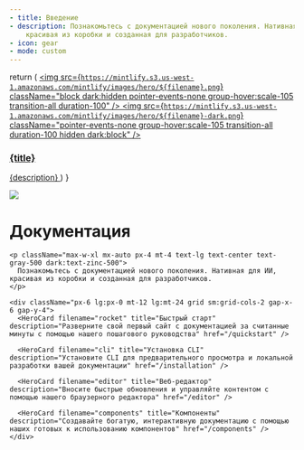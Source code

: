 ```yaml
---
- title: Введение
- description: Познакомьтесь с документацией нового поколения. Нативная для ИИ,
    красивая из коробки и созданная для разработчиков.
- icon: gear
- mode: custom
---
```


  return (
    <a className="group cursor-pointer pb-8" href={href}>
      <img src={`https://mintlify.s3.us-west-1.amazonaws.com/mintlify/images/hero/${filename}.png`} className="block dark:hidden pointer-events-none group-hover:scale-105 transition-all duration-100" />
      <img src={`https://mintlify.s3.us-west-1.amazonaws.com/mintlify/images/hero/${filename}-dark.png`} className="pointer-events-none group-hover:scale-105 transition-all duration-100 hidden dark:block" />
      <h3 className="mt-5 text-gray-900 dark:text-zinc-50 font-medium">{title}</h3>
      <span className="mt-1.5">
        {description}
      </span>
    </a>
  )
}

<div className="relative">
  <div className="absolute top-0 left-0 right-0 h-screen">
    <img src="/bg.png" className="hidden dark:block pointer-events-none w-full h-full object-cover" />
  </div>

  <div className="px-4 py-16 lg:py-24 max-w-3xl mx-auto relative">
    <h1 className="text-4xl font-medium text-center text-gray-900 dark:text-zinc-50 tracking-tight">
      Документация
    </h1>

    <p className="max-w-xl mx-auto px-4 mt-4 text-lg text-center text-gray-500 dark:text-zinc-500">
      Познакомьтесь с документацией нового поколения. Нативная для ИИ, красивая из коробки и созданная для разработчиков.
    </p>

    <div className="px-6 lg:px-0 mt-12 lg:mt-24 grid sm:grid-cols-2 gap-x-6 gap-y-4">
      <HeroCard filename="rocket" title="Быстрый старт" description="Разверните свой первый сайт с документацией за считанные минуты с помощью нашего пошагового руководства" href="/quickstart" />

      <HeroCard filename="cli" title="Установка CLI" description="Установите CLI для предварительного просмотра и локальной разработки вашей документации" href="/installation" />

      <HeroCard filename="editor" title="Веб-редактор" description="Вносите быстрые обновления и управляйте контентом с помощью нашего браузерного редактора" href="/editor" />

      <HeroCard filename="components" title="Компоненты" description="Создавайте богатую, интерактивную документацию с помощью наших готовых к использованию компонентов" href="/components" />
    </div>
  </div>
</div>
